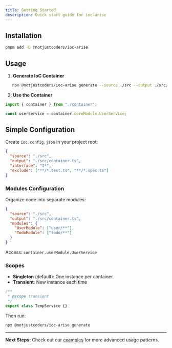 ```yaml
---
title: Getting Started
description: Quick start guide for ioc-arise
---
```


## Installation

```bash
pnpm add -D @notjustcoders/ioc-arise
```

## Usage

1. **Generate IoC Container**

```bash
   npx @notjustcoders/ioc-arise generate --source ./src --output ./src/container.ts
```

2. **Use the Container**

```typescript
import { container } from "./container";

const userService = container.coreModule.UserService;
```

## Simple Configuration

Create `ioc.config.json` in your project root:

```json
{
  "source": "./src",
  "output": "./src/container.ts",
  "interface": "I*",
  "exclude": ["**/*.test.ts", "**/*.spec.ts"]
}
```

### Modules Configuration

Organize code into separate modules:

```json
{
  "source": "./src",
  "output": "./src/container.ts",
  "modules": {
    "UserModule": ["user/**"],
    "TodoModule": ["todo/**"]
  }
}
```

Access: `container.userModule.UserService`

### Scopes

- **Singleton** (default): One instance per container
- **Transient**: New instance each time

```typescript
/**
 * @scope transient
 */
export class TempService {}
```

Then run:

```bash
npx @notjustcoders/ioc-arise generate
```

---

**Next Steps:** Check out our [examples](/examples/) for more advanced usage patterns.

